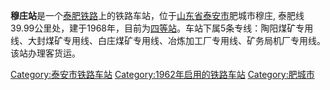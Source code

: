 {{unreferenced|time=2013-12-09T14:17:16+00:00}}
{{Infobox China railway station 
|车站名称 = 穆庄站
|图片 = 
|图片介紹 = 
|车站名称拼音 = 
|英文名称 = 
|车站位置 = [[山东省|山东省]][[泰安市|泰安市]][[肥城市|肥城市]]穆庄
|归属 = 
|线路 = [[泰肥铁路|泰肥铁路]]
|车站等级 = [[四等站_(中国大陆)|四等站]]
|月台数目 = 
|站台面 = 
|股道数目 = 
|坐标 = 
|网站 = 
}}
'''穆庄站'''是一个[[泰肥铁路|泰肥铁路]]上的铁路车站，位于[[山东省|山东省]][[泰安市|泰安市]]肥城市穆庄, 泰肥线39.99公里处，建于1968年，目前为[[四等站_(中国大陆)|四等站]]。车站下属5条专线：陶阳煤矿专用线、大封煤矿专用线、白庄煤矿专用线、冶炼加工厂专用线、矿务局机厂专用线。该站办理客货运。

{{泰肥铁路}}
{{泰聊铁路}}

[[Category:泰安市铁路车站|Category:泰安市铁路车站]]
[[Category:1962年启用的铁路车站|Category:1962年启用的铁路车站]]
[[Category:肥城市|Category:肥城市]]
{{铁路车站小作品}}
